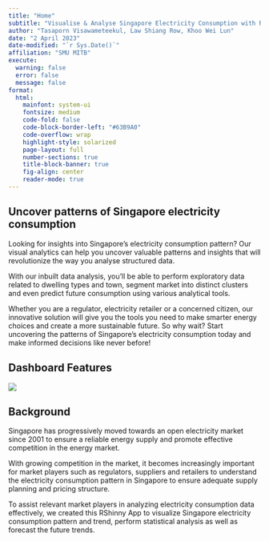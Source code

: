 ```yaml
---
title: "Home"
subtitle: "Visualise & Analyse Singapore Electricity Consumption with RShiny App"
author: "Tasaporn Visawameteekul, Law Shiang Row, Khoo Wei Lun"
date: "2 April 2023"
date-modified: "`r Sys.Date()`"
affiliation: "SMU MITB"
execute:
  warning: false
  error: false
  message: false
format: 
  html:
    mainfont: system-ui
    fontsize: medium
    code-fold: false
    code-block-border-left: "#63B9A0"
    code-overflow: wrap
    highlight-style: solarized
    page-layout: full
    number-sections: true
    title-block-banner: true
    fig-align: center
    reader-mode: true
---
```


## Uncover patterns of Singapore electricity consumption

Looking for insights into Singapore's electricity consumption pattern? Our visual analytics can help you uncover valuable patterns and insights that will revolutionize the way you analyse structured data.

With our inbuilt data analysis, you'll be able to perform exploratory data related to dwelling types and town, segment market into distinct clusters and even predict future consumption using various analytical tools.

Whether you are a regulator, electricity retailer or a concerned citizen, our innovative solution will give you the tools you need to make smarter energy choices and create a more sustainable future. So why wait? Start uncovering the patterns of Singapore's electricity consumption today and make informed decisions like never before!

## Dashboard Features

![](images/image-1088599432.png)

## Background

Singapore has progressively moved towards an open electricity market since 2001 to ensure a reliable energy supply and promote effective competition in the energy market.

With growing competition in the market, it becomes increasingly important for market players such as regulators, suppliers and retailers to understand the electricity consumption pattern in Singapore to ensure adequate supply planning and pricing structure.

To assist relevant market players in analyzing electricity consumption data effectively, we created this RShinny App to visualize Singapore electricity consumption pattern and trend, perform statistical analysis as well as forecast the future trends.
